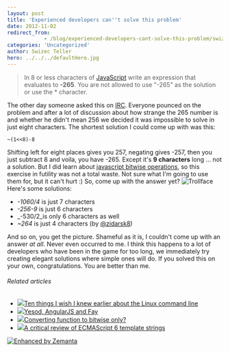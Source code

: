```yaml
---
layout: post
title: 'Experienced developers can''t solve this problem'
date: 2012-11-02
redirect_from: 
            - /blog/experienced-developers-cant-solve-this-problem/swizec/5496
categories: 'Uncategorized'
author: Swizec Teller
hero: ../../../defaultHero.jpg
---
```

> In 8 or less characters of [JavaScript](http://en.wikipedia.org/wiki/JavaScript "JavaScript") write an expression that evaluates to **-265**. You are not allowed to use "-265" as the solution or use the \* character.

The other day someone asked this on [IRC](http://en.wikipedia.org/wiki/Internet_Relay_Chat "Internet Relay Chat"). Everyone pounced on the problem and after a lot of discussion about how strange the 265 number is and whether he didn't mean 256 we decided it was impossible to solve in just eight characters. The shortest solution I could come up with was this:

```
~(1<<8)-8
```

Shifting left for eight places gives you 257, negating gives -257, then you just subtract 8 and voila, you have -265. Except it's **9 characters** long ... not a solution. But I did learn about [javascript bitwise operations](https://developer.mozilla.org/en-US/docs/JavaScript/Reference/Operators/Bitwise_Operators), so this exercise in futility was not a total waste. Not sure what I'm going to use them for, but it can't hurt :) So, come up with the answer yet? ![Trollface](http://cache.ohinternet.com/images/thumb/2/2d/Trollface_HD.png/618px-Trollface_HD.png "Trollface") Here's some solutions:

- _-1060/4_ is just 7 characters
- _-256-9_ is just 6 characters
- _-530/2_is only 6 characters as well
- _~264_ is just 4 characters (by [@zidarsk8](http://twitter.com/zidarsk8))

And so on, you get the picture. Shameful as it is, I couldn't come up with an answer _at all_. Never even occurred to me. I think this happens to a lot of developers who have been in the game for too long, we immediately try creating elegant solutions where simple ones will do. If you solved this on your own, congratulations. You are better than me.

###### Related articles

- [![](http://i.zemanta.com/noimg_98_80_80.jpg)](http://tuts.pinehead.tv/2012/09/13/ten-things-i-wish-i-knew-earlier-about-the-linux-command-line-2/)[Ten things I wish I knew earlier about the Linux command line](http://tuts.pinehead.tv/2012/09/13/ten-things-i-wish-i-knew-earlier-about-the-linux-command-line-2/)
- [![](http://i.zemanta.com/noimg_20_80_80.jpg)](http://www.yesodweb.com/blog/2012/10/yesod-fay-js)[Yesod, AngularJS and Fay](http://www.yesodweb.com/blog/2012/10/yesod-fay-js)
- [![](http://i.zemanta.com/noimg_81_80_80.jpg)](http://cs.stackexchange.com/questions/3484/converting-function-to-bitwise-only)[Converting function to bitwise only?](http://cs.stackexchange.com/questions/3484/converting-function-to-bitwise-only)
- [![](http://i.zemanta.com/noimg_102_80_80.jpg)](http://www.nczonline.net/blog/2012/08/01/a-critical-review-of-ecmascript-6-quasi-literals/)[A critical review of ECMAScript 6 template strings](http://www.nczonline.net/blog/2012/08/01/a-critical-review-of-ecmascript-6-quasi-literals/)

[![Enhanced by Zemanta](http://img.zemanta.com/zemified_e.png?x-id=c50c54c5-8990-4d50-8b07-b47dc0450779)](http://www.zemanta.com/?px "Enhanced by Zemanta")